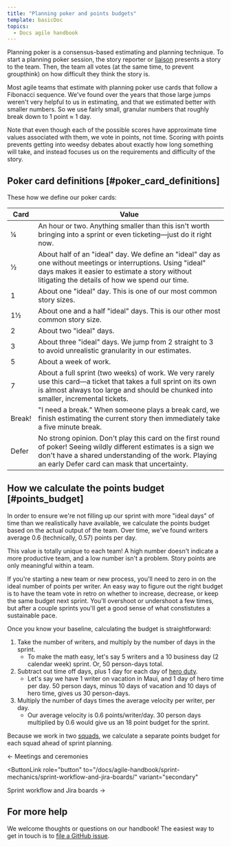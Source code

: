 ```yaml
---
title: "Planning poker and points budgets"
template: basicDoc
topics:
  - Docs agile handbook
---
```


Planning poker is a consensus-based estimating and planning technique. To start a planning poker session, the story reporter or [liaison](3379_INSERT_LINK_HERE) presents a story to the team. Then, the team all votes (at the same time, to prevent groupthink) on how difficult they think the story is.

Most agile teams that estimate with planning poker use cards that follow a Fibonacci sequence. We've found over the years that those large jumps weren't very helpful to us in estimating, and that we estimated better with smaller numbers. So we use fairly small, granular numbers that roughly break down to 1 point ≈ 1 day.

Note that even though each of the possible scores have approximate time values associated with them, we vote in points, not time. Scoring with points prevents getting into weedsy debates about exactly how long something will take, and instead focuses us on the requirements and difficulty of the story.

## Poker card definitions [#poker_card_definitions]

These how we define our poker cards:

<table>
  <thead>
    <tr>
      <th>Card</th>
      <th>Value</th>
    </tr>
  </thead>
  <tbody>
    <tr>
      <td>¼</td>
      <td>An hour or two. Anything smaller than this isn't worth bringing into a sprint or even ticketing—just do it right now.</td>
    </tr>
    <tr>
      <td>½</td>
      <td>About half of an "ideal" day. We define an "ideal" day as one without meetings or interruptions. Using "ideal" days makes it easier to estimate a story without litigating the details of how we spend our time.</td>
    </tr>
    <tr>
      <td>1</td>
      <td>About one "ideal" day. This is one of our most common story sizes.</td>
    </tr>
    <tr>
      <td>1½</td>
      <td>About one and a half "ideal" days. This is our other most common story size.</td>
    </tr>
    <tr>
      <td>2</td>
      <td>About two "ideal" days.</td>
    </tr>
    <tr>
      <td>3</td>
      <td>About three "ideal" days. We jump from 2 straight to 3 to avoid unrealistic granularity in our estimates.</td>
    </tr>
    <tr>
      <td>5</td>
      <td>About a week of work.</td>
    </tr>
    <tr>
      <td>7</td>
      <td>About a full sprint (two weeks) of work. We very rarely use this card—a ticket that takes a full sprint on its own is almost always too large and should be chunked into smaller, incremental tickets.</td>
    </tr>
    <tr>
      <td>Break!</td>
      <td>"I need a break." When someone plays a break card, we finish estimating the current story then immediately take a five minute break.</td>
    </tr>
    <tr>
      <td>Defer</td>
      <td>No strong opinion. Don't play this card on the first round of poker! Seeing wildly different estimates is a sign we don't have a shared understanding of the work. Playing an early Defer card can mask that uncertainty.</td>
    </tr>
  </tbody>
</table>

## How we calculate the points budget [#points_budget]

In order to ensure we're not filling up our sprint with more "ideal days" of time than we realistically have available, we calculate the points budget based on the actual output of the team. Over time, we've found writers average 0.6 (technically, 0.57) points per day.

<Callout variant="tip">
  This value is totally unique to each team! A high number doesn't indicate a more productive team, and a low number isn't a problem. Story points are only meaningful within a team.
  
  If you're starting a new team or new process, you'll need to zero in on the ideal number of points per writer. An easy way to figure out the right budget is to have the team vote in retro on whether to increase, decrease, or keep the same budget next sprint. You'll overshoot or undershoot a few times, but after a couple sprints you'll get a good sense of what constistutes a sustainable pace.
</Callout>

Once you know your baseline, calculating the budget is straightforward:

1. Take the number of writers, and multiply by the number of days in the sprint. 
    - To make the math easy, let's say 5 writers and a 10 business day (2 calendar week) sprint. Or, 50 person-days total.
2. Subtract out time off days, plus 1 day for each day of [hero duty](3379_INSERT_LINK_HERE).
    - Let's say we have 1 writer on vacation in Maui, and 1 day of hero time per day. 50 person days, minus 10 days of vacation and 10 days of hero time, gives us 30 person-days.
3. Multiply the number of days times the average velocity per writer, per day.
    - Our average velocity is 0.6 points/writer/day. 30 person days multiplied by 0.6 would give us an 18 point budget for the sprint.

Because we work in two [squads](3379_INSERT_LINK_HERE), we calculate a separate points budget for each squad ahead of sprint planning.

<ButtonGroup>
  <ButtonLink
  role="button"
  to="/docs/agile-handbook/sprint-mechanics/meetings-and-ceremonies/"
  variant="secondary"
  >
  ← Meetings and ceremonies
  </ButtonLink>

  <ButtonLink
  role="button"
  to="/docs/agile-handbook/sprint-mechanics/sprint-workflow-and-jira-boards/"
  variant="secondary"
  >
  Sprint workflow and Jira boards →
  </ButtonLink>
</ButtonGroup>

## For more help

We welcome thoughts or questions on our handbook! The easiest way to get in touch is to [file a GitHub issue](https://github.com/newrelic/docs-website/issues/new/choose).